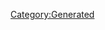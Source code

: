 {{Texts/Music
 |ID=64
 |MusicName=恋はドッグファイト （FIRST LIVE in アトランティスドーム）
 |OfficialName=恋はドッグファイト （FIRST LIVE in アトランティスドーム）
 |VocalName=ランカ・リー＝中島愛
 |VocalNameLF=ランカ・リー＝中島愛
 |Description=作品：劇場版マクロスF〜サヨナラノツバサ〜<br/><br/>歌手：ランカ・リー＝中島愛<br/><br/>作詞：黒河影次<br/>作曲：菅野よう子
 |BuyURL=http://recochoku.jp/song/S21025879/single?ds=1004680147
 |StoryDesc=
 |StoryTitle=
 |BannerId=0
 |AnmStoreURL=
}}
[[Category:Generated]]
